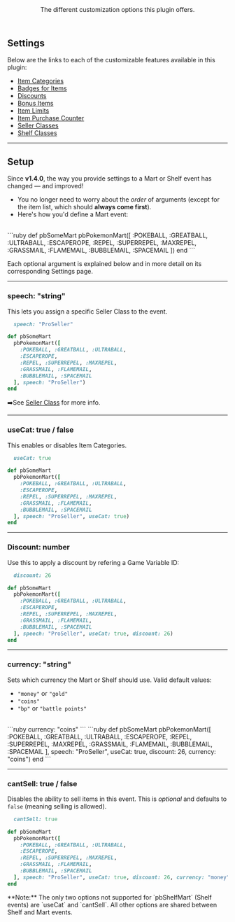 <Header title="Settings and Setup file"> 
  The different customization options this plugin offers.
</Header>

## Settings 
Below are the links to each of the customizable features available in this plugin:

- [Item Categories](/documentation/poke-market/settings/item-categories)
- [Badges for Items](/documentation/poke-market/settings/badges-items)
- [Discounts](/documentation/poke-market/settings/discounts)
- [Bonus Items](/documentation/poke-market/settings/bonus-items)
- [Item Limits](/documentation/poke-market/settings/item-limits)
- [Item Purchase Counter](/documentation/poke-market/settings/item-purchase-counter)
- [Seller Classes](/documentation/poke-market/settings/speeches/seller-classes)
- [Shelf Classes](/documentation/poke-market/settings/speeches/shelf-classes)

---

## Setup 

Since **v1.4.0**, the way you provide settings to a Mart or Shelf event has changed — and improved!
- You no longer need to worry about the *order* of arguments (except for the item list, which should **always come first**).
- Here's how you'd define a Mart event:
<br/>
```ruby
def pbSomeMart
  pbPokemonMart([
    :POKEBALL, :GREATBALL, :ULTRABALL,
    :ESCAPEROPE,
    :REPEL, :SUPERREPEL, :MAXREPEL,
    :GRASSMAIL, :FLAMEMAIL,
    :BUBBLEMAIL, :SPACEMAIL
  ])
end
```

Each optional argument is explained below and in more detail on its corresponding Settings page.

---
### speech: "string"
This lets you assign a specific <Ye>Seller Class</Ye> to the event.
<br/>
```ruby 
  speech: "ProSeller"
```
```ruby
def pbSomeMart
  pbPokemonMart([
    :POKEBALL, :GREATBALL, :ULTRABALL,
    :ESCAPEROPE,
    :REPEL, :SUPERREPEL, :MAXREPEL,
    :GRASSMAIL, :FLAMEMAIL,
    :BUBBLEMAIL, :SPACEMAIL
  ], speech: "ProSeller")
end
```
➡️See [Seller Class](/documentation/poke-market/settings/speeches/seller-classes) for more info.

---
### useCat: true / false
This enables or disables <Bl>Item Categories</Bl>.
<br/>
```ruby
  useCat: true
```
```ruby
def pbSomeMart
  pbPokemonMart([
    :POKEBALL, :GREATBALL, :ULTRABALL,
    :ESCAPEROPE,
    :REPEL, :SUPERREPEL, :MAXREPEL,
    :GRASSMAIL, :FLAMEMAIL,
    :BUBBLEMAIL, :SPACEMAIL
  ], speech: "ProSeller", useCat: true)
end
```

---
### Discount: number
Use this to apply a discount by refering a Game Variable ID:
<br/>
```ruby
  discount: 26
```
```ruby
def pbSomeMart
  pbPokemonMart([
    :POKEBALL, :GREATBALL, :ULTRABALL,
    :ESCAPEROPE,
    :REPEL, :SUPERREPEL, :MAXREPEL,
    :GRASSMAIL, :FLAMEMAIL,
    :BUBBLEMAIL, :SPACEMAIL
  ], speech: "ProSeller", useCat: true, discount: 26)
end
```

---
### currency: "string"
Sets which <Ye>currency</Ye> the Mart or Shelf should use.
Valid default values:
- `"money"` or `"gold"`
- `"coins"`
- `"bp"` or `"battle points"`
<br/>
```ruby 
  currency: "coins"
```
```ruby
def pbSomeMart
  pbPokemonMart([
    :POKEBALL, :GREATBALL, :ULTRABALL,
    :ESCAPEROPE,
    :REPEL, :SUPERREPEL, :MAXREPEL,
    :GRASSMAIL, :FLAMEMAIL,
    :BUBBLEMAIL, :SPACEMAIL
  ], speech: "ProSeller", useCat: true, discount: 26, currency: "coins")
end
```

---
### cantSell: true / false 
Disables the ability to sell items in this event.
This is *optional* and defaults to `false` (meaning selling is allowed).
<br/>
```ruby 
  cantSell: true
```
```ruby
def pbSomeMart
  pbPokemonMart([
    :POKEBALL, :GREATBALL, :ULTRABALL,
    :ESCAPEROPE,
    :REPEL, :SUPERREPEL, :MAXREPEL,
    :GRASSMAIL, :FLAMEMAIL,
    :BUBBLEMAIL, :SPACEMAIL
  ], speech: "ProSeller", useCat: true, discount: 26, currency: "money", cantSell: true)
end
```

<Callout type="hint">
  **Note:** The only two options <Rd>not supported</Rd> for `pbShelfMart` (Shelf events) are `useCat` and `cantSell`. All other options are shared between Shelf and Mart events. 
</Callout>